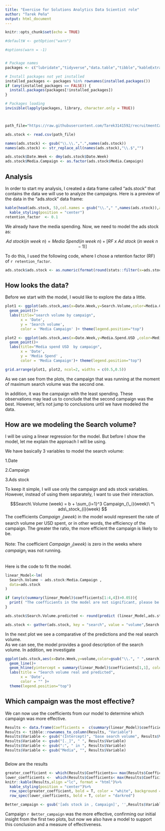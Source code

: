 ```yaml
---
title: "Exercise for Solutions Analytics Data Scientist role"
author: "Tarek Peña"
output: html_document
---
```


```r
knitr::opts_chunk$set(echo = TRUE)
```


```r
#defaultW <- getOption("warn") 

#options(warn = -1) 


# Package names
packages <- c("lubridate","tidyverse","data.table","tibble","kableExtra","knitr","gridExtra")

# Install packages not yet installed
installed_packages <- packages %in% rownames(installed.packages())
if (any(installed_packages == FALSE)) {
  install.packages(packages[!installed_packages])
}

# Packages loading
invisible(lapply(packages, library, character.only = TRUE))



path_file="https://raw.githubusercontent.com/Tarek3141592/recruitmentCandidateExercise/TarekSolution/data.csv"

ads.stock <- read.csv(path_file)

names(ads.stock) <- gsub("\\.\\.",".",names(ads.stock))
names(ads.stock) <- str_replace_all(names(ads.stock),"\\.$","")

ads.stock$Date.Week <- dmy(ads.stock$Date.Week)
ads.stock$Media.Campaign <- as.factor(ads.stock$Media.Campaign)
```

## Analysis


In order to start my analysis, I created a data frame called "ads.stock" that contains the data we will use to analyze the campaigns. Here is a preview of the data in the "ads.stock" data frame:

```r
kable(head(ads.stock, 5),col.names = gsub("\\."," ",names(ads.stock)),align ="c", format = "html")%>%
  kable_styling(position = "center")
retention_factor  <- 0.1

```

We already have the media spending. Now, we need to model the ads stock as:

$$Ad\ stock (in\ week\ n) = Media\ Spend (in\ week\ n) + [ RF\ x\ Ad\ stock\ (in\ week\ n-1) ]$$


To do this, I used the following code, where I chose a retention factor (RF) of `r retention_factor`.

```r

ads.stock$ads.stock <- as.numeric(format(round(stats::filter(x=ads.stock$Media.Spend.USD, filter=retention_factor, method="recursive"),2), scientific=FALSE))

```

## How looks the data?

Before we start with the model, I would like to explore the data a little.

```r
plot1 <- ggplot(ads.stock,aes(x=Date.Week,y=Search.Volume,color=Media.Campaign))+
  geom_point()+
  labs(title="search volume by campaign",
       x = 'Date', 
       y = 'Search volume',
       color = 'Media Campaign' )+ theme(legend.position="top")

plot2 <- ggplot(ads.stock,aes(x=Date.Week,y=Media.Spend.USD ,color=Media.Campaign))+
  geom_point()+
  labs(title="Media spend USD  by campaign",
       x = 'Date', 
       y = 'Media Spend' ,
       color = 'Media Campaign')+ theme(legend.position="top")

grid.arrange(plot1, plot2, ncol=2, widths = c(0.5,0.5))
```

As we can see from the plots, the campaign that was running at the moment of maximum search volume was the second one. 

In addition, it was the campaign with the least spending. These observations may lead us to conclude that the second campaign was the best. However, let's not jump to conclusions until we have modeled the data.


## How are we modeling the Search volume?

I will be using a linear regression for the model. But before I show the model, let me explain the approach I will be using.

We have basically 3 variables to model the search volume:

1.Date

2.Campaign

3.Ads stock

To keep it simple, I will use only the campaign and ads stock variables. However, instead of using them separately, I want to use their interaction.

$$Search\ Volume (week) = b + \sum_{i=1}^3 Campaign_{\_i}(week)\ *\ ads\_stock_{i}(week) $$
The coefficients $Campaign_{\_i}(week)$ in the model would represent the rate of search volume per USD spent, or in other words, the efficiency of the campaign. The greater the ratio, the more efficient the campaign is likely to be.
<br>
<br>
Note:  The coefficient $Campaign_{\_i}(week)$ is zero in the weeks where $campaign_i$ was not running.

<br>
Here is the code to fit the model.
<br>
```r
linear_Model<-lm(
  Search.Volume ~ ads.stock:Media.Campaign ,
  data=ads.stock
)


```

```r

if (any(c(summary(linear_Model)$coefficients[1:4,4])>0.05)){
  print( "The coefficients in the model are not significant, please be careful with the conclusions you may obtain from it")
}
```



```r

ads.stock$Search.Volume.predicted <- round(predict (linear_Model,ads.stock , type='response') )

ads.stock <- gather(ads.stock, key = "search", value = "volume",Search.Volume,Search.Volume.predicted )
```

In the next plot we see a comparative of the predictions and the real search  volume. 
<br>
As we can see, the model provides a good description of the search volume.
In addition, we investigate 

```r
ggplot(ads.stock,aes(x=Date.Week,y=volume,color=gsub("\\.", " ",search)))+
  geom_line()+
  geom_hline(yintercept = summary(linear_Model)$coefficients[1,1], color ='darkblue' )+
  labs(title = "Search volume real and predicted",
       x = 'Date',
       color = "" )+
  theme(legend.position="top")
```

## Which campaign was the most effective?

We can now use the coefficients from our model to determine which campaign was more effective.


```r
Results <- data.frame(Coefficients =  c(summary(linear_Model)$coefficients[1:4,1]))%>%arrange(desc(Coefficients))
Results <- tibble::rownames_to_column(Results, "Variable")
Results$Variable <- gsub("(Intercept)", "base search volume", Results$Variable)
Results$Variable <- gsub("[._]", " ", Results$Variable)
Results$Variable <- gsub(":", " in ", Results$Variable)
Results$Variable <- gsub("Media", "", Results$Variable)



```


Below are the results

```r
greater_coefficient <- which(Results$Coefficients== max(Results$Coefficients[Results$Variable!='(base search volume)']) )
lower_coefficients <-  which(Results$Coefficients< max(Results$Coefficients[Results$Variable!='(base search volume)']) )
knitr::kable(Results,align ="lc", format = "html")%>%
  kable_styling(position = "center")%>%
  row_spec(greater_coefficient, bold = T, color = "white", background = "darkgreen")%>%
  row_spec(lower_coefficients, bold = T, color = "darkred")

Better_campaign <- gsub('[ads stock in , Campaign]', '',Results$Variable[greater_coefficient])


```


Campaign `r Better_campaign` was the more effective, confirming our initial insight from the first two plots, but now we also have a model to support this conclusion and a measure of effectiveness.
<br>
<br>

